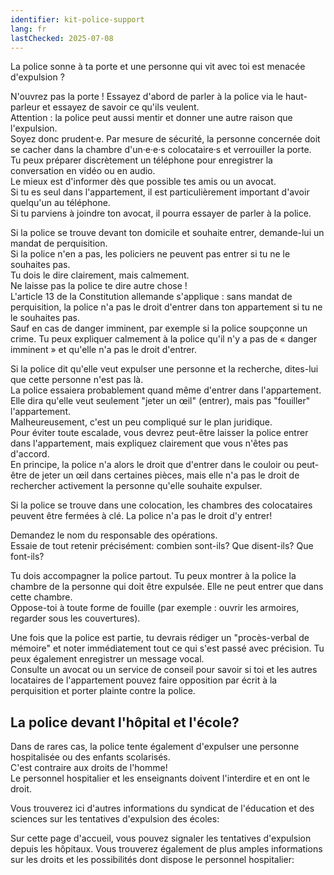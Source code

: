 ```yaml
---
identifier: kit-police-support
lang: fr
lastChecked: 2025-07-08
---
```


La police sonne à ta porte et une personne qui vit avec toi est menacée d'expulsion ?

N'ouvrez pas la porte ! Essayez d'abord de parler à la police via le haut-parleur et essayez de savoir ce qu'ils veulent.<br/>
Attention : la police peut aussi mentir et donner une autre raison que l'expulsion.<br/>
Soyez donc prudent·e. Par mesure de sécurité, la personne concernée doit se cacher dans la chambre d'un·e·e·s colocataire·s et verrouiller la porte. <br/>
Tu peux préparer discrètement un téléphone pour enregistrer la conversation en vidéo ou en audio.<br/>
Le mieux est d'informer dès que possible tes amis ou un avocat.<br/>
Si tu es seul dans l'appartement, il est particulièrement important d'avoir quelqu'un au téléphone.<br/>
Si tu parviens à joindre ton avocat, il pourra essayer de parler à la police.

Si la police se trouve devant ton domicile et souhaite entrer, demande-lui un mandat de perquisition.<br/>
Si la police n'en a pas, les policiers ne peuvent pas entrer si tu ne le souhaites pas.<br/>
Tu dois le dire clairement, mais calmement.<br/>
Ne laisse pas la police te dire autre chose !<br/>
L'article 13 de la Constitution allemande s'applique : sans mandat de perquisition, la police n'a pas le droit d'entrer dans ton appartement si tu ne le souhaites pas.<br/>
Sauf en cas de danger imminent, par exemple si la police soupçonne un crime. Tu peux expliquer calmement à la police qu'il n'y a pas de « danger imminent » et qu'elle n'a pas le droit d'entrer.<br/>

Si la police dit qu'elle veut expulser une personne et la recherche, dites-lui que cette personne n'est pas là.<br/>
La police essaiera probablement quand même d'entrer dans l'appartement. Elle dira qu'elle veut seulement "jeter un œil" (entrer), mais pas "fouiller" l'appartement.<br/>
Malheureusement, c'est un peu compliqué sur le plan juridique.<br/>
Pour éviter toute escalade, vous devrez peut-être laisser la police entrer dans l'appartement, mais expliquez clairement que vous n'êtes pas d'accord.<br/>
En principe, la police n'a alors le droit que d'entrer dans le couloir ou peut-être de jeter un œil dans certaines pièces, mais elle n'a pas le droit de rechercher activement la personne qu'elle souhaite expulser.<br/>

Si la police se trouve dans une colocation, les chambres des colocataires peuvent être fermées à clé. La police n'a pas le droit d'y entrer!

Demandez le nom du responsable des opérations.<br/>
Essaie de tout retenir précisément: combien sont-ils? Que disent-ils? Que font-ils?

Tu dois accompagner la police partout. Tu peux montrer à la police la chambre de la personne qui doit être expulsée. Elle ne peut entrer que dans cette chambre. <br/>
Oppose-toi à toute forme de fouille (par exemple : ouvrir les armoires, regarder sous les couvertures).

Une fois que la police est partie, tu devrais rédiger un "procès-verbal de mémoire" et noter immédiatement tout ce qui s'est passé avec précision. Tu peux également enregistrer un message vocal.<br/>
Consulte un avocat ou un service de conseil pour savoir si toi et les autres locataires de l'appartement pouvez faire opposition par écrit à la perquisition et porter plainte contre la police.

## La police devant l'hôpital et l'école?

Dans de rares cas, la police tente également d'expulser une personne hospitalisée ou des enfants scolarisés.<br/>
C'est contraire aux droits de l'homme!<br/>
Le personnel hospitalier et les enseignants doivent l'interdire et en ont le droit.

Vous trouverez ici d'autres informations du syndicat de l'éducation et des sciences sur les tentatives d'expulsion des écoles:
<ExternalShortLink identifier="gew" />

Sur cette page d'accueil, vous pouvez signaler les tentatives d'expulsion depuis les hôpitaux. Vous trouverez également de plus amples informations sur les droits et les possibilités dont dispose le personnel hospitalier:
<ExternalShortLink identifier="krankenhaus" />
